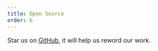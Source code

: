 ```yaml
---
title: Open Source
order: 6
---
```

Star us on <a href="https://github.com/defguard/client/">GitHub</a>, it will help us reword our work.
